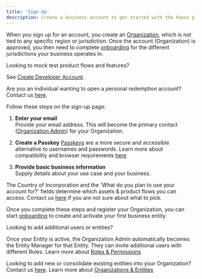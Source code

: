 ```yaml
---
title: 'Sign Up'
description: Create a business account to get started with the Paxos platform.
---
```


When you sign up for an account, you create an [Organization](/guides/dashboard/organization#organization), which is not tied to any specific region or jurisdiction.
Once the account (Organization) is approved, you then need to complete [onboarding](/guides/dashboard/onboard) for the different jurisdictions your business operates in.

<Tip>

Looking to mock test product flows and features?

See [Create Developer Account](/guides/developer/account).

Are you an individual wanting to open a personal redemption account? Contact us [here](https://support.paxos.com/hc/en-us/requests/new).

</Tip>

Follow these steps on the sign-up page:

1. **Enter your email**  
   Provide your email address. This will become the primary contact ([Organization Admin](/guides/dashboard/roles)) for your Organization.

2. **Create a Passkey**
   [Passkeys](/guides/dashboard/passkeys) are a more secure and accessible alternative to usernames and passwords. Learn more about compatibility and browser requirements [here](/guides/dashboard/passkeys)

3. **Provide basic business information**  
   Supply details about your use case and your business.  

<Info>

The Country of Incorporation and the 'What do you plan to use your account for?' fields determine which assets & product flows you can access. Contact us [here](https://support.paxos.com/hc/en-us/requests/new) if you are not sure about what to pick. 

</Info>

Once you complete these steps and register your Organization, you can start [onboarding](/guides/dashboard/onboard) to create and activate your first business entity.

<Tip>

Looking to add additional users or entities?

Once your Entity is active, the Organization Admin automatically becomes the Entity Manager for that Entity. They can invite additional users with different Roles. 
Learn more about [Roles & Permissions](/guides/dashboard/roles)

Looking to add new or consolidate existing entities into your Organization? Contact us [here](https://support.paxos.com/hc/en-us/requests/new). 
Learn more about [Organizations & Entities](/guides/dashboard/organization#organization)

</Tip>
